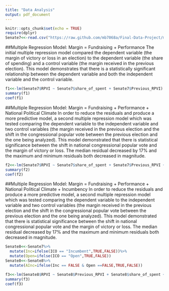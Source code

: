 ```yaml
---
title: "Data Analysis"
output: pdf_document
---
```


```r
knitr::opts_chunk$set(echo = TRUE)
require(dplyr)
Senate7<<-read.csv("https://raw.github.com/mb7068a/Final-Data-Project/master/Tables/Senate7-2.csv", sep="\t")
```

##Multiple Regression Model: Margin = Fundraising + Performance
The initial multiple repression model compared the dependent variable (the margin of victory or loss in an election) to the dependent variable (the share of spending) and a control variable (the margin received in the previous election). This model demonstrates that there is a statistically significant relationship between the dependent variable and both the independent variable and the control variable.

```r
f1<<-lm(Senate7$RPVI ~ Senate7$share_of_spent + Senate7$Previous_RPVI)
summary(f1)
coef(f1)
```

##Multiple Regression Model: Margin = Fundraising + Performance + National Political Climate
In order to reduce the residuals and produce a more predictive model, a second multiple repression model which was tested comparing the dependent variable to the independent variable and two control variables (the margin received in the previous election and the shift in the congressional popular vote between the previous election and the one being analyzed). This model demonstrated that there is statistical significance between the shift in national congressional popular vote and the margin of victory or loss. The median residual decreased by 17% and the maximum and minimum residuals both decreased in magnitude.

```r
f2<<-lm(Senate7$RPVI ~ Senate7$share_of_spent + Senate7$Previous_RPVI + Senate7$YPVI2)
summary(f2)
coef(f2)
```


##Multiple Regression Model: Margin = Fundraising + Performance + National Political Climate + Incumbency
In order to reduce the residuals and produce a more predictive model, a second multiple repression model which was tested comparing the dependent variable to the independent variable and two control variables (the margin received in the previous election and the shift in the congressional popular vote between the previous election and the one being analyzed). This model demonstrated that there is statistical significance between the shift in national congressional popular vote and the margin of victory or loss. The median residual decreased by 17% and the maximum and minimum residuals both decreased in magnitude.

```r
Senate8<<-Senate7%>%
  mutate(Inc=ifelse(ICO == "Incumbent",TRUE,FALSE))%>%
  mutate(Open=ifelse(ICO == "Open",TRUE,FALSE))
Senate8<<-Senate8%>%
  mutate(AInc=ifelse(Inc == FALSE & Open ==FALSE,TRUE,FALSE))

f3<<-lm(Senate8$RPVI ~ Senate8$Previous_RPVI + Senate8$share_of_spent + Senate7$YPVI2 + Senate8$Inc)
summary(f3)
coef(f3)
```